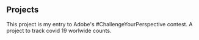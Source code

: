 ## Projects

<ProjectCard title="Aristotle Roastery" link="https://www.behance.net/gallery/58937147/Freiheit" bg="linear-gradient(to right, #D4145A 0%, #00CC 100%)">
This project is my entry to Adobe's #ChallengeYourPerspective contest.
</ProjectCard>
<ProjectCard title="Covid19 Tracker" link="https://fuadariqoh.netlify.app" bg="linear-gradient(to right, #D4145A 0%, #bef57c 100%)">
A project to track covid 19 worlwide counts.
</ProjectCard>
